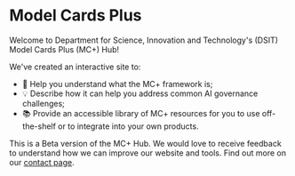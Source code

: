 # Model Cards Plus


<CookieBanner />

Welcome to Department for Science, Innovation and Technology's (DSIT) Model Cards Plus (MC+) Hub!

We've created an interactive site to:
- 💭 Help you understand what the MC+ framework is;
- 💡 Describe how it can help you address common AI governance challenges;
- 📚 Provide an accessible library of MC+ resources for you to use off-the-shelf or to integrate into your own products.

This is a Beta version of the MC+ Hub. We would love to receive feedback to understand how we can improve our website and tools. Find out more on our [contact page](website/src/docs/mc+/contact.mdx).